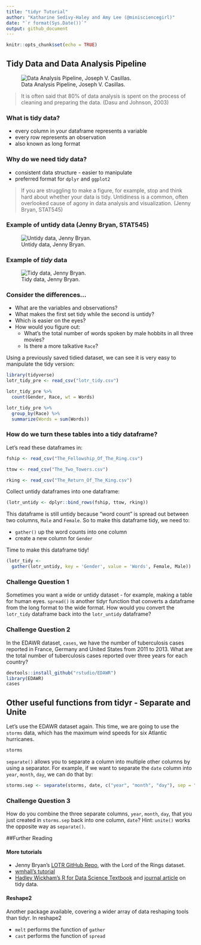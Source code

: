 ```yaml
---
title: "tidyr Tutorial"
author: "Katharine Sedivy-Haley and Amy Lee (@minisciencegirl)"
date: "`r format(Sys.Date())`"
output: github_document
---
```


```r
knitr::opts_chunk$set(echo = TRUE)
```

## Tidy Data and Data Analysis Pipeline

![Data Analysis Pipeline, Joseph V. Casillas.](DataAnalysis.png)



> It is often said that 80% of data analysis is spent on the process of cleaning and preparing the data. (Dasu and Johnson, 2003)


### What is tidy data?
* every column in your dataframe represents a variable
* every row represents an observation
* also known as long format


### Why do we need tidy data?
* consistent data structure - easier to manipulate
* preferred format for `dplyr` and `ggplot2`

> If you are struggling to make a figure, for example, stop and think hard about whether your data is tidy. Untidiness is a common, often overlooked cause of agony in data analysis and visualization. (Jenny Bryan, STAT545)


### Example of untidy data (Jenny Bryan, STAT545)
![Untidy data, Jenny Bryan.](untidy_lotr.png)

### Example of *tidy* data
![Tidy data, Jenny Bryan.](tidy_lotr.png)


### Consider the differences...
* What are the variables and observations?
* What makes the first set tidy while the second is untidy?
* Which is easier on the eyes?
* How would you figure out:
  * What's the total number of words spoken by male hobbits in all three movies?
  * Is there a more talkative `Race`? 

Using a previously saved tidied dataset, we can see it is very easy to manipulate the tidy version:

```r
library(tidyverse)
lotr_tidy_pre <- read_csv("lotr_tidy.csv") 

lotr_tidy_pre %>% 
  count(Gender, Race, wt = Words)

lotr_tidy_pre %>%
  group_by(Race) %>%
  summarize(Words = sum(Words))
```


### How do we turn these tables into a tidy dataframe?

Let's read these dataframes in:

```r
fship <- read_csv("The_Fellowship_Of_The_Ring.csv")

ttow <- read_csv("The_Two_Towers.csv")

rking <- read_csv("The_Return_Of_The_King.csv")
```


Collect untidy dataframes into one dataframe:

```r
(lotr_untidy <- dplyr::bind_rows(fship, ttow, rking))
```

This dataframe is still untidy because "word count" is spread out between two columns, `Male` and `Female`. So to make this dataframe tidy, we need to:

- `gather()` up the word counts into one column
- create a new column for `Gender`

Time to make this dataframe tidy!

```r
(lotr_tidy <-
  gather(lotr_untidy, key = 'Gender', value = 'Words', Female, Male))
```

### Challenge Question 1

Sometimes you want a wide or untidy dataset - for example, making a table for human eyes. `spread()` is another tidyr function that converts a dataframe from the long format to the wide format. How would you convert the `lotr_tidy` dataframe back into the `lotr_untidy` dataframe?


### Challenge Question 2

In the EDAWR dataset, `cases`, we have the number of tuberculosis cases reported in France, Germany and United States from 2011 to 2013. What are the total number of tuberculosis cases reported over three years for each country?

```r
devtools::install_github("rstudio/EDAWR")
library(EDAWR)
cases
```

## Other useful functions from tidyr - Separate and Unite

Let's use the EDAWR dataset again. This time, we are going to use the `storms` data, which has the maximum wind speeds for six Atlantic hurricanes. 

```r
storms
```

`separate()` allows you to separate a column into multiple other columns by using a separator. For example, if we want to separate the `date` column into `year`, `month`, `day`, we can do that by:

```r
storms.sep <- separate(storms, date, c("year", "month", "day"), sep = "-")
```

### Challenge Question 3

How do you combine the three separate columns, `year`, `month`, `day`, that you just created in `storms.sep` back into one column, `date`? Hint: `unite()` works the opposite way as `separate()`.

##Further Reading

#### More tutorials

* Jenny Bryan's [LOTR GitHub Repo](https://github.com/jennybc/lotr-tidy), with the Lord of the Rings dataset.
* [wmhall's tutorial](https://github.com/wmhall/tidyr_lesson/blob/master/tidyr_lesson.md)
* [Hadley Wickham's R for Data Science Textbook](http://r4ds.had.co.nz/tidy-data.html) and [journal article](http://vita.had.co.nz/papers/tidy-data.pdf) on tidy data.

#### Reshape2

Another package available, covering a wider array of data reshaping tools than tidyr. In reshape2

* `melt` performs the function of `gather`
* `cast` performs the function of `spread`

